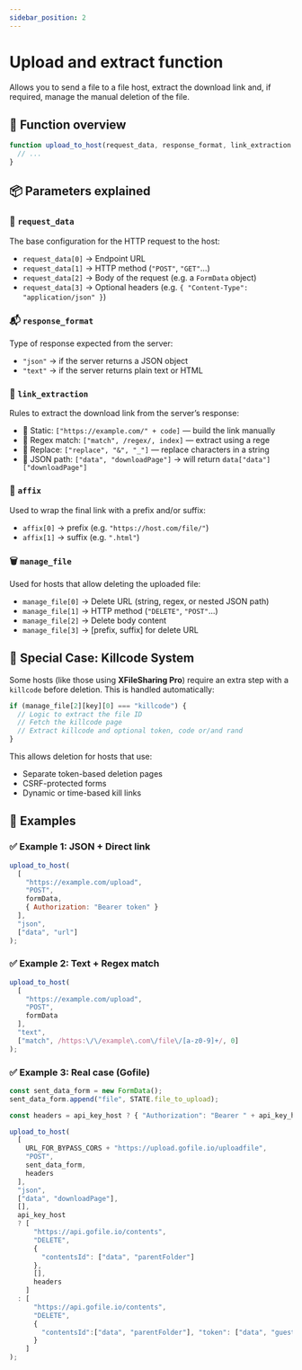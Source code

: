 ```yaml
---
sidebar_position: 2
---
```


# Upload and extract function

<head>
  <meta property="og:image" content="https://p-u.vercel.app/assets/meta_visual.png" />
  <meta name="og:url" content="https://polyuploader.vercel.app/code-and-precision/upload-and-extract-function" />
  <meta name="twitter:card" content="summary_large_image" />
  <meta name="twitter:image" content="https://p-u.vercel.app/assets/meta_visual.png" />
  <meta name="og:description" content="Upload and extract function - PolyUploader. Upload your files remotely to different hosting sites." />
  <meta name="theme-color" content="#4f46e5" />
</head>

Allows you to send a file to a file host, extract the download link and, if required, manage the manual deletion of the file.

## 🧠 Function overview

```js
function upload_to_host(request_data, response_format, link_extraction = [], affix = [], manage_file = []) {
  // ...
}
```

## 📦 Parameters explained

### 📍 `request_data`

The base configuration for the HTTP request to the host:

- `request_data[0]` → Endpoint URL
- `request_data[1]` → HTTP method (`"POST"`, `"GET"`…)
- `request_data[2]` → Body of the request (e.g. a `FormData` object)
- `request_data[3]` → Optional headers (e.g. `{ "Content-Type": "application/json" }`)

### 📬 `response_format`

Type of response expected from the server:

- `"json"` → if the server returns a JSON object
- `"text"` → if the server returns plain text or HTML

### 🔗 `link_extraction`

Rules to extract the download link from the server’s response:

- 🔹 Static:
  `["https://example.com/" + code]` — build the link manually
- 🔹 Regex match:
  `["match", /regex/, index]` — extract using a rege
- 🔹 Replace:
  `["replace", "&", "_"]` — replace characters in a string
- 🔹 JSON path:
  `["data", "downloadPage"]` → will return `data["data"]["downloadPage"]`

### 🧩 `affix`

Used to wrap the final link with a prefix and/or suffix:

- `affix[0]` → prefix (e.g. `"https://host.com/file/"`)
- `affix[1]` → suffix (e.g. `".html"`)

### 🗑️ `manage_file`

Used for hosts that allow deleting the uploaded file:

- `manage_file[0]` → Delete URL (string, regex, or nested JSON path)
- `manage_file[1]` → HTTP method (`"DELETE"`, `"POST"`...)
- `manage_file[2]` → Delete body content
- `manage_file[3]` → [prefix, suffix] for delete URL

## 🧨 Special Case: Killcode System

Some hosts (like those using **XFileSharing Pro**) require an extra step with a `killcode` before deletion. This is handled automatically:

```js
if (manage_file[2][key][0] === "killcode") {
  // Logic to extract the file ID
  // Fetch the killcode page
  // Extract killcode and optional token, code or/and rand
}
```

This allows deletion for hosts that use:

- Separate token-based deletion pages
- CSRF-protected forms
- Dynamic or time-based kill links

## 🧪 Examples

### ✅ Example 1: JSON + Direct link

```js
upload_to_host(
  [
    "https://example.com/upload", 
    "POST", 
    formData, 
    { Authorization: "Bearer token" }
  ],
  "json",
  ["data", "url"]
);
```

### ✅ Example 2: Text + Regex match

```js
upload_to_host(
  [
    "https://example.com/upload", 
    "POST", 
    formData
  ],
  "text",
  ["match", /https:\/\/example\.com\/file\/[a-z0-9]+/, 0]
);
```

### ✅ Example 3: Real case (Gofile)

```js
const sent_data_form = new FormData();
sent_data_form.append("file", STATE.file_to_upload);

const headers = api_key_host ? { "Authorization": "Bearer " + api_key_host } : {};

upload_to_host(
  [
    URL_FOR_BYPASS_CORS + "https://upload.gofile.io/uploadfile",
    "POST",
    sent_data_form,
    headers
  ],
  "json",
  ["data", "downloadPage"],
  [],
  api_key_host
  ? [
      "https://api.gofile.io/contents",
      "DELETE",
      {
        "contentsId": ["data", "parentFolder"]
      },
      [],
      headers
    ]
  : [
      "https://api.gofile.io/contents",
      "DELETE",
      {
        "contentsId":["data", "parentFolder"], "token": ["data", "guestToken"]
      }
    ]
);
```